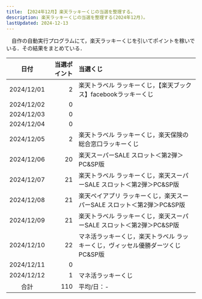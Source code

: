 ```yaml
---
title: 【2024年12月】楽天ラッキーくじの当選を整理する。
description: 楽天ラッキーくじの当選を整理する(2024年12月)。
lastUpdated: 2024-12-13
---
```


　自作の自動実行プログラムにて，楽天ラッキーくじを引いてポイントを稼いでいる．その結果をまとめている．
<LinkCard
  title="楽天ラッキーくじを完全自動でクリック！【楽天ポイ活ジャーニー】"
  description="note上で自動クリックプログラムを販売しています．"
  href="https://note.com/tomohikoseven/n/n416ade99ebed"
/>

| 日付 | 当選ポイント | 当選くじ |
| :---: | ---: | :--- |
| 2024/12/01 | 2 | 楽天トラベル ラッキーくじ，【楽天ブックス】facebookラッキーくじ |
| 2024/12/02 | 0 |  |
| 2024/12/03 | 0 |  |
| 2024/12/04 | 0 |  |
| 2024/12/05 | 2 | 楽天トラベル ラッキーくじ，楽天保険の総合窓口ラッキーくじ |
| 2024/12/06 | 20 | 楽天スーパーSALE スロット＜第2弾＞PC&SP版 |
| 2024/12/07 | 21 | 楽天トラベル ラッキーくじ，楽天スーパーSALE スロット＜第2弾＞PC&SP版 |
| 2024/12/08 | 21 | 楽天ペイアプリ ラッキーくじ，楽天スーパーSALE スロット＜第2弾＞PC&SP版 |
| 2024/12/09 | 21 | 楽天トラベル ラッキーくじ，楽天スーパーSALE スロット＜第2弾＞PC&SP版 |
| 2024/12/10 | 22 | マネ活ラッキーくじ，楽天トラベル ラッキーくじ，ヴィッセル優勝ダーツくじPC&SP版 |
| 2024/12/11 | 0 |  |
| 2024/12/12 | 1 | マネ活ラッキーくじ |
| 合計 | 110 | 平均/日：- |



